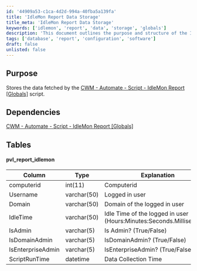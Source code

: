 ```yaml
---
id: '44909a53-c1ca-4d2d-994a-40fba5a139fa'
title: 'IdleMon Report Data Storage'
title_meta: 'IdleMon Report Data Storage'
keywords: ['idlemon', 'report', 'data', 'storage', 'globals']
description: 'This document outlines the purpose and structure of the IdleMon Report Data Storage, detailing the dependencies, table structure, and column explanations for effective data management in ConnectWise Automate.'
tags: ['database', 'report', 'configuration', 'software']
draft: false
unlisted: false
---
```

## Purpose

Stores the data fetched by the [CWM - Automate - Script - IdleMon Report [Globals]](https://proval.itglue.com/DOC-5078775-12869569) script.

## Dependencies

[CWM - Automate - Script - IdleMon Report [Globals]](https://proval.itglue.com/DOC-5078775-12869569)

## Tables

#### pvl_report_idlemon

| Column             | Type          | Explanation                                                      |
|--------------------|---------------|------------------------------------------------------------------|
| computerid         | int(11)      | Computerid                                                       |
| Username           | varchar(50)  | Logged in user                                                  |
| Domain             | varchar(50)  | Domain of the logged in user                                     |
| IdleTime           | varchar(50)  | Idle Time of the logged in user (Hours:Minutes:Seconds.Milliseconds) |
| IsAdmin            | varchar(5)   | Is Admin? (True/False)                                         |
| IsDomainAdmin      | varchar(5)   | IsDomainAdmin? (True/False)                                   |
| IsEnterpriseAdmin   | varchar(5)   | IsEnterpriseAdmin? (True/False)                               |
| ScriptRunTime      | datetime      | Data Collection Time                                            |











